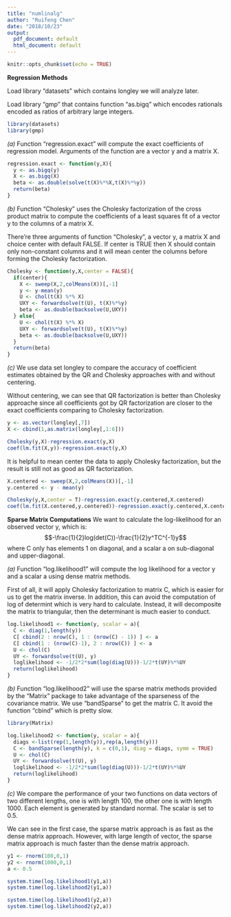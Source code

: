 ```yaml
---
title: "numlinalg"
author: "Ruifeng Chen"
date: "2018/10/23"
output:
  pdf_document: default
  html_document: default
---
```


```r
knitr::opts_chunk$set(echo = TRUE)
```

**Regression Methods**

Load library "datasets" which contains longley we will analyze later.

Load library "gmp" that contains function "as.bigq" which encodes rationals encoded as ratios of arbitrary large integers.
```r
library(datasets)
library(gmp)
```

*(a)*
Function "regression.exact" will compute the exact coefficients of regression model. Arguments of the function are a vector y and a matrix X.
```r
regression.exact <- function(y,X){
  y <- as.bigq(y)
  X <- as.bigq(X)
  beta <- as.double(solve(t(X)%*%X,t(X)%*%y))
  return(beta)
}
```

*(b)*
Function "Cholesky" uses the Cholesky factorization of the cross product matrix to compute the coefficients of a least squares fit of a vector y to the columns of a matrix X.

There're three arguments of function "Cholesky", a vector y, a matrix X and choice center with default FALSE. If center is TRUE then X should contain only non-constant columns and it will mean center the columns before forming the Cholesky factorization.
```r
Cholesky <- function(y,X,center = FALSE){
  if(center){
    X <- sweep(X,2,colMeans(X))[,-1]
    y <- y-mean(y)
    U <- chol(t(X) %*% X)
    UXY <- forwardsolve(t(U), t(X)%*%y)
    beta <- as.double(backsolve(U,UXY))
  } else{
    U <- chol(t(X) %*% X)
    UXY <- forwardsolve(t(U), t(X)%*%y)
    beta <- as.double(backsolve(U,UXY))
  }
  return(beta)
}
```

*(c)*
We use data set longley to compare the accuracy of coefficient estimates obtained by the QR and Cholesky approaches with and without centering.

Without centering, we can see that QR factorization is better than Cholesky approache since all coefficients got by QR factorization are closer to the exact coefficients comparing to Cholesky factorization.
```r
y <- as.vector(longley[,7])
X <- cbind(1,as.matrix(longley[,1:6]))

Cholesky(y,X)-regression.exact(y,X)
coef(lm.fit(X,y))-regression.exact(y,X)
```

It is helpful to mean center the data to apply Cholesky factorization, but the result is still not as good as QR factorization.
```r
X.centered <- sweep(X,2,colMeans(X))[,-1]
y.centered <- y - mean(y)

Cholesky(y,X,center = T)-regression.exact(y.centered,X.centered)
coef(lm.fit(X.centered,y.centered))-regression.exact(y.centered,X.centered)
```

**Sparse Matrix Computations**
We want to calculate the log-likelihood for an observed vector y, which is:
$$-\frac{1}{2}log(det(C))-\frac{1}{2}y^TC^{-1}y$$
where C only has elements 1 on diagonal, and a scalar a on sub-diagonal and upper-diagonal.

*(a)*
Function "log.likelihood1" will compute the log likelihood for a vector y and a scalar a using dense matrix methods.

First of all, it will apply Cholesky factorization to matrix C, which is easier for us to get the matrix inverse. In addition, this can avoid the computation of log of determint which is very hard to calculate. Instead, it will decomposite the matrix to triangular, then the determinant is much easier to conduct.
```r
log.likelihood1 <- function(y, scalar = a){
  C <- diag(1,length(y))
  C[ cbind(2 : nrow(C), 1 : (nrow(C) - 1)) ] <- a
  C[ cbind(1 : (nrow(C)-1), 2 : nrow(C)) ] <- a
  U <- chol(C)
  UY <- forwardsolve(t(U), y)
  loglikelihood <- -1/2*2*sum(log(diag(U)))-1/2*t(UY)%*%UY
  return(loglikelihood)
}
```

*(b)*
Function "log.likelihood2" will use the sparse matrix methods provided by the "Matrix" package to take advantage of the sparseness of the covariance matrix. We use "bandSparse" to get the matrix C. It avoid the function "cbind" which is pretty slow.
```r
library(Matrix)

log.likelihood2 <- function(y, scalar = a){
  diags <-list(rep(1,length(y)),rep(a,length(y)))
  C <- bandSparse(length(y), k = c(0,1), diag = diags, symm = TRUE)
  U <- chol(C)
  UY <- forwardsolve(t(U), y)
  loglikelihood <- -1/2*2*sum(log(diag(U)))-1/2*t(UY)%*%UY
  return(loglikelihood)
}
```

*(c)*
We compare the performance of your two functions on data vectors of two different lengths, one is with length 100, the other one is with length 1000. Each element is generated by standard normal. The scalar is set to 0.5.

We can see in the first case, the sparse matrix approach is as fast as the dense matrix approach. However, with large length of vector, the sparse matrix approach is much faster than the dense matrix approach.
```r
y1 <- rnorm(100,0,1)
y2 <- rnorm(1000,0,1)
a <- 0.5

system.time(log.likelihood1(y1,a))
system.time(log.likelihood2(y1,a))

system.time(log.likelihood1(y2,a))
system.time(log.likelihood2(y2,a))
```

